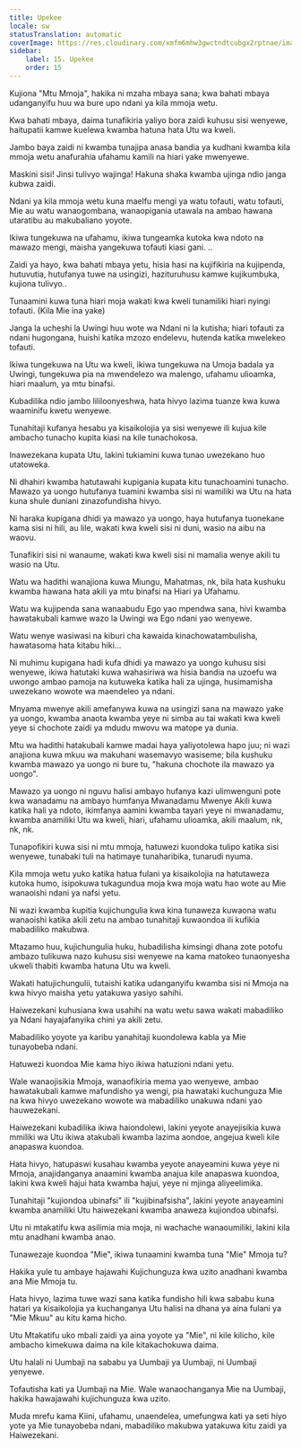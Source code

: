 ```yaml
---
title: Upekee
locale: sw
statusTranslation: automatic
coverImage: https://res.cloudinary.com/xmfm6mhw3gwctndtcubgx2rptnae/image/upload/v1740468922/small_cover_tratado_de_psicologia_revolucionaria_a4c0dca4e0.webp
sidebar:
    label: 15. Upekee
    order: 15
---
```

Kujiona "Mtu Mmoja", hakika ni mzaha mbaya sana; kwa bahati mbaya udanganyifu huu wa bure upo ndani ya kila mmoja wetu.

Kwa bahati mbaya, daima tunafikiria yaliyo bora zaidi kuhusu sisi wenyewe, haitupatii kamwe kuelewa kwamba hatuna hata Utu wa kweli.

Jambo baya zaidi ni kwamba tunajipa anasa bandia ya kudhani kwamba kila mmoja wetu anafurahia ufahamu kamili na hiari yake mwenyewe.

Maskini sisi! Jinsi tulivyo wajinga! Hakuna shaka kwamba ujinga ndio janga kubwa zaidi.

Ndani ya kila mmoja wetu kuna maelfu mengi ya watu tofauti, watu tofauti, Mie au watu wanaogombana, wanaopigania utawala na ambao hawana utaratibu au makubaliano yoyote.

Ikiwa tungekuwa na ufahamu, ikiwa tungeamka kutoka kwa ndoto na mawazo mengi, maisha yangekuwa tofauti kiasi gani. ..

Zaidi ya hayo, kwa bahati mbaya yetu, hisia hasi na kujifikiria na kujipenda, hutuvutia, hutufanya tuwe na usingizi, hazituruhusu kamwe kujikumbuka, kujiona tulivyo..

Tunaamini kuwa tuna hiari moja wakati kwa kweli tunamiliki hiari nyingi tofauti. (Kila Mie ina yake)

Janga la ucheshi la Uwingi huu wote wa Ndani ni la kutisha; hiari tofauti za ndani hugongana, huishi katika mzozo endelevu, hutenda katika mwelekeo tofauti.

Ikiwa tungekuwa na Utu wa kweli, ikiwa tungekuwa na Umoja badala ya Uwingi, tungekuwa pia na mwendelezo wa malengo, ufahamu ulioamka, hiari maalum, ya mtu binafsi.

Kubadilika ndio jambo lililoonyeshwa, hata hivyo lazima tuanze kwa kuwa waaminifu kwetu wenyewe.

Tunahitaji kufanya hesabu ya kisaikolojia ya sisi wenyewe ili kujua kile ambacho tunacho kupita kiasi na kile tunachokosa.

Inawezekana kupata Utu, lakini tukiamini kuwa tunao uwezekano huo utatoweka.

Ni dhahiri kwamba hatutawahi kupigania kupata kitu tunachoamini tunacho. Mawazo ya uongo hutufanya tuamini kwamba sisi ni wamiliki wa Utu na hata kuna shule duniani zinazofundisha hivyo.

Ni haraka kupigana dhidi ya mawazo ya uongo, haya hutufanya tuonekane kama sisi ni hili, au lile, wakati kwa kweli sisi ni duni, wasio na aibu na waovu.

Tunafikiri sisi ni wanaume, wakati kwa kweli sisi ni mamalia wenye akili tu wasio na Utu.

Watu wa hadithi wanajiona kuwa Miungu, Mahatmas, nk, bila hata kushuku kwamba hawana hata akili ya mtu binafsi na Hiari ya Ufahamu.

Watu wa kujipenda sana wanaabudu Ego yao mpendwa sana, hivi kwamba hawatakubali kamwe wazo la Uwingi wa Ego ndani yao wenyewe.

Watu wenye wasiwasi na kiburi cha kawaida kinachowatambulisha, hawatasoma hata kitabu hiki...

Ni muhimu kupigana hadi kufa dhidi ya mawazo ya uongo kuhusu sisi wenyewe, ikiwa hatutaki kuwa wahasiriwa wa hisia bandia na uzoefu wa uwongo ambao pamoja na kutuweka katika hali za ujinga, husimamisha uwezekano wowote wa maendeleo ya ndani.

Mnyama mwenye akili amefanywa kuwa na usingizi sana na mawazo yake ya uongo, kwamba anaota kwamba yeye ni simba au tai wakati kwa kweli yeye si chochote zaidi ya mdudu mwovu wa matope ya dunia.

Mtu wa hadithi hatakubali kamwe madai haya yaliyotolewa hapo juu; ni wazi anajiona kuwa mkuu wa makuhani wasemavyo wasiseme; bila kushuku kwamba mawazo ya uongo ni bure tu, "hakuna chochote ila mawazo ya uongo".

Mawazo ya uongo ni nguvu halisi ambayo hufanya kazi ulimwenguni pote kwa wanadamu na ambayo humfanya Mwanadamu Mwenye Akili kuwa katika hali ya ndoto, ikimfanya aamini kwamba tayari yeye ni mwanadamu, kwamba anamiliki Utu wa kweli, hiari, ufahamu ulioamka, akili maalum, nk, nk, nk.

Tunapofikiri kuwa sisi ni mtu mmoja, hatuwezi kuondoka tulipo katika sisi wenyewe, tunabaki tuli na hatimaye tunaharibika, tunarudi nyuma.

Kila mmoja wetu yuko katika hatua fulani ya kisaikolojia na hatutaweza kutoka humo, isipokuwa tukagundua moja kwa moja watu hao wote au Mie wanaoishi ndani ya nafsi yetu.

Ni wazi kwamba kupitia kujichungulia kwa kina tunaweza kuwaona watu wanaoishi katika akili zetu na ambao tunahitaji kuwaondoa ili kufikia mabadiliko makubwa.

Mtazamo huu, kujichungulia huku, hubadilisha kimsingi dhana zote potofu ambazo tulikuwa nazo kuhusu sisi wenyewe na kama matokeo tunaonyesha ukweli thabiti kwamba hatuna Utu wa kweli.

Wakati hatujichungulii, tutaishi katika udanganyifu kwamba sisi ni Mmoja na kwa hivyo maisha yetu yatakuwa yasiyo sahihi.

Haiwezekani kuhusiana kwa usahihi na watu wetu sawa wakati mabadiliko ya Ndani hayajafanyika chini ya akili zetu.

Mabadiliko yoyote ya karibu yanahitaji kuondolewa kabla ya Mie tunayobeba ndani.

Hatuwezi kuondoa Mie kama hiyo ikiwa hatuzioni ndani yetu.

Wale wanaojisikia Mmoja, wanaofikiria mema yao wenyewe, ambao hawatakubali kamwe mafundisho ya wengi, pia hawataki kuchunguza Mie na kwa hivyo uwezekano wowote wa mabadiliko unakuwa ndani yao hauwezekani.

Haiwezekani kubadilika ikiwa haiondolewi, lakini yeyote anayejisikia kuwa mmiliki wa Utu ikiwa atakubali kwamba lazima aondoe, angejua kweli kile anapaswa kuondoa.

Hata hivyo, hatupaswi kusahau kwamba yeyote anayeamini kuwa yeye ni Mmoja, anajidanganya anaamini kwamba anajua kile anapaswa kuondoa, lakini kwa kweli hajui hata kwamba hajui, yeye ni mjinga aliyeelimika.

Tunahitaji "kujiondoa ubinafsi" ili "kujibinafsisha", lakini yeyote anayeamini kwamba anamiliki Utu haiwezekani kwamba anaweza kujiondoa ubinafsi.

Utu ni mtakatifu kwa asilimia mia moja, ni wachache wanaoumiliki, lakini kila mtu anadhani kwamba anao.

Tunawezaje kuondoa "Mie", ikiwa tunaamini kwamba tuna "Mie" Mmoja tu?

Hakika yule tu ambaye hajawahi Kujichunguza kwa uzito anadhani kwamba ana Mie Mmoja tu.

Hata hivyo, lazima tuwe wazi sana katika fundisho hili kwa sababu kuna hatari ya kisaikolojia ya kuchanganya Utu halisi na dhana ya aina fulani ya "Mie Mkuu" au kitu kama hicho.

Utu Mtakatifu uko mbali zaidi ya aina yoyote ya "Mie", ni kile kilicho, kile ambacho kimekuwa daima na kile kitakachokuwa daima.

Utu halali ni Uumbaji na sababu ya Uumbaji ya Uumbaji, ni Uumbaji yenyewe.

Tofautisha kati ya Uumbaji na Mie. Wale wanaochanganya Mie na Uumbaji, hakika hawajawahi kujichunguza kwa uzito.

Muda mrefu kama Kiini, ufahamu, unaendelea, umefungwa kati ya seti hiyo yote ya Mie tunayobeba ndani, mabadiliko makubwa yatakuwa kitu zaidi ya Haiwezekani.

